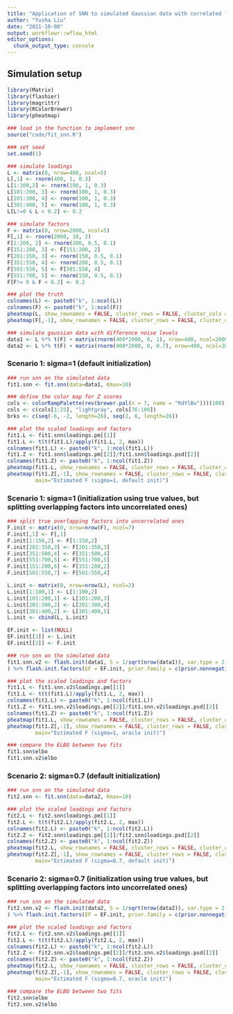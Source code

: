 ```yaml
---
title: "Application of SNN to simulated Gaussian data with correlated factors"
author: "Yusha Liu"
date: "2021-10-08"
output: workflowr::wflow_html
editor_options:
  chunk_output_type: console
---
```


## Simulation setup
```r
library(Matrix)
library(flashier)
library(magrittr)
library(RColorBrewer)
library(pheatmap)

### load in the function to implement snn
source("code/fit_snn.R")

### set seed
set.seed(1)

### simulate loadings
L <- matrix(0, nrow=400, ncol=5)
L[,1] <- rnorm(400, 1, 0.3)
L[1:100,2] <- rnorm(100, 1, 0.3)
L[101:200, 3] <- rnorm(100, 1, 0.3)
L[201:300, 4] <- rnorm(100, 1, 0.3)
L[301:400, 5] <- rnorm(100, 1, 0.3)
L[L!=0 & L < 0.2] <- 0.2

### simulate factors
F <- matrix(0, nrow=2000, ncol=5)
F[,1] <- rnorm(2000, 10, 2)
F[1:200, 2] <- rnorm(200, 0.5, 0.1)
F[151:200, 3] <- F[151:200, 2]
F[201:350, 3] <- rnorm(150, 0.5, 0.1)
F[351:550, 4] <- rnorm(200, 0.5, 0.1)
F[501:550, 5] <- F[501:550, 4]
F[551:700, 5] <- rnorm(150, 0.5, 0.1)
F[F!= 0 & F < 0.2] <- 0.2

### plot the truth
colnames(L) <- paste0("k", 1:ncol(L))
colnames(F) <- paste0("k", 1:ncol(F))
pheatmap(L, show_rownames = FALSE, cluster_rows = FALSE, cluster_cols = FALSE, main="True L")
pheatmap(F[,-1], show_rownames = FALSE, cluster_rows = FALSE, cluster_cols = FALSE, main="True F")

### simulate gaussian data with difference noise levels
data1 <- L %*% t(F) + matrix(rnorm(400*2000, 0, 1), nrow=400, ncol=2000)
data2 <- L %*% t(F) + matrix(rnorm(400*2000, 0, 0.7), nrow=400, ncol=2000)

```


### Scenario 1: sigma=1 (default initialization)
```r
### run snn on the simulated data
fit1.snn <- fit.snn(data=data1, Kmax=10)

### define the color map for Z scores
cols <- colorRampPalette(rev(brewer.pal(n = 7, name = "RdYlBu")))(100)
cols <- c(cols[1:25], "lightgray", cols[76:100])
brks <- c(seq(-6, -2, length=26), seq(2, 6, length=26))

### plot the scaled loadings and factors
fit1.L <- fit1.snn$loadings.pm[[1]]
fit1.L <- t(t(fit1.L)/apply(fit1.L, 2, max))
colnames(fit1.L) <- paste0("k", 1:ncol(fit1.L))
fit1.Z <- fit1.snn$loadings.pm[[2]]/fit1.snn$loadings.psd[[2]]
colnames(fit1.Z) <- paste0("k", 1:ncol(fit1.Z))
pheatmap(fit1.L, show_rownames = FALSE, cluster_rows = FALSE, cluster_cols = FALSE, main="Estimated L (sigma=1, default init)")
pheatmap(fit1.Z[,-1], show_rownames = FALSE, cluster_rows = FALSE, cluster_cols = FALSE, color = cols, breaks = brks, 
         main="Estimated F (sigma=1, default init)")

```


### Scenario 1: sigma=1 (initialization using true values, but splitting overlapping factors into uncorrelated ones)
```r
### split true overlapping factors into uncorrelated ones
F.init <- matrix(0, nrow=nrow(F), ncol=7)
F.init[,1] <- F[,1]
F.init[1:150,2] <- F[1:150,2]
F.init[201:350,3] <- F[201:350,3]
F.init[351:500,4] <- F[351:500,4]
F.init[551:700,5] <- F[551:700,5]
F.init[151:200,6] <- F[151:200,2]
F.init[501:550,7] <- F[501:550,4]

L.init <- matrix(0, nrow=nrow(L), ncol=2)
L.init[1:100,1] <- L[1:100,2]
L.init[101:200,1] <- L[101:200,3]
L.init[201:300,2] <- L[201:300,4]
L.init[301:400,2] <- L[301:400,5]
L.init <- cbind(L, L.init)

EF.init <- list(NULL)
EF.init[[1]] <- L.init
EF.init[[2]] <- F.init

### run snn on the simulated data
fit1.snn.v2 <- flash.init(data1, S = 1/sqrt(nrow(data1)), var.type = 2
) %>% flash.init.factors(EF = EF.init, prior.family = c(prior.nonnegative(), prior.normal.scale.mix())) %>% flash.backfit(verbose.lvl = 0)

### plot the scaled loadings and factors
fit1.L <- fit1.snn.v2$loadings.pm[[1]]
fit1.L <- t(t(fit1.L)/apply(fit1.L, 2, max))
colnames(fit1.L) <- paste0("k", 1:ncol(fit1.L))
fit1.Z <- fit1.snn.v2$loadings.pm[[2]]/fit1.snn.v2$loadings.psd[[2]]
colnames(fit1.Z) <- paste0("k", 1:ncol(fit1.Z))
pheatmap(fit1.L, show_rownames = FALSE, cluster_rows = FALSE, cluster_cols = FALSE, main="Estimated L (sigma=1, oracle init)")
pheatmap(fit1.Z[,-1], show_rownames = FALSE, cluster_rows = FALSE, cluster_cols = FALSE, color = cols, breaks = brks, 
         main="Estimated F (sigma=1, oracle init)")

### compare the ELBO between two fits
fit1.snn$elbo
fit1.snn.v2$elbo

```


### Scenario 2: sigma=0.7 (default initialization)
```r
### run snn on the simulated data
fit2.snn <- fit.snn(data=data2, Kmax=10)

### plot the scaled loadings and factors
fit2.L <- fit2.snn$loadings.pm[[1]]
fit2.L <- t(t(fit2.L)/apply(fit2.L, 2, max))
colnames(fit2.L) <- paste0("k", 1:ncol(fit2.L))
fit2.Z <- fit2.snn$loadings.pm[[2]]/fit2.snn$loadings.psd[[2]]
colnames(fit2.Z) <- paste0("k", 1:ncol(fit2.Z))
pheatmap(fit2.L, show_rownames = FALSE, cluster_rows = FALSE, cluster_cols = FALSE, main="Estimated L (sigma=0.7, default init)")
pheatmap(fit2.Z[,-1], show_rownames = FALSE, cluster_rows = FALSE, cluster_cols = FALSE, color = cols, breaks = brks, 
         main="Estimated F (sigma=0.7, default init)")

```


### Scenario 2: sigma=0.7 (initialization using true values, but splitting overlapping factors into uncorrelated ones)
```r
### run snn on the simulated data
fit2.snn.v2 <- flash.init(data2, S = 1/sqrt(nrow(data2)), var.type = 2
) %>% flash.init.factors(EF = EF.init, prior.family = c(prior.nonnegative(), prior.normal.scale.mix())) %>% flash.backfit(verbose.lvl = 0)

### plot the scaled loadings and factors
fit2.L <- fit2.snn.v2$loadings.pm[[1]]
fit2.L <- t(t(fit2.L)/apply(fit2.L, 2, max))
colnames(fit2.L) <- paste0("k", 1:ncol(fit2.L))
fit2.Z <- fit2.snn.v2$loadings.pm[[2]]/fit2.snn.v2$loadings.psd[[2]]
colnames(fit2.Z) <- paste0("k", 1:ncol(fit2.Z))
pheatmap(fit2.L, show_rownames = FALSE, cluster_rows = FALSE, cluster_cols = FALSE, main="Estimated L (sigma=0.7, oracle init)")
pheatmap(fit2.Z[,-1], show_rownames = FALSE, cluster_rows = FALSE, cluster_cols = FALSE, color = cols, breaks = brks, 
         main="Estimated F (sigma=0.7, oracle init)")

### compare the ELBO between two fits
fit2.snn$elbo
fit2.snn.v2$elbo

```